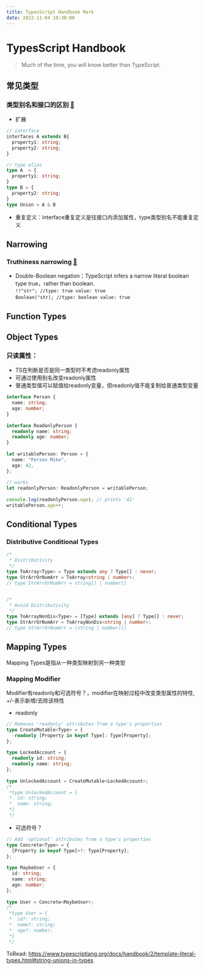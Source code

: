 ```yaml
---
title: TypesScript Handbook Mark
date: 2022-11-04 10:30:00
---
```


# TypesScript Handbook
> Much of the time, you will know better than TypeScript.

## 常见类型
### 类型别名和接口的区别 [🔗](https://www.typescriptlang.org/docs/handbook/2/everyday-types.html#differences-between-type-aliases-and-interfaces)
- 扩展
```typescript
// interface
interfaces A extends B{
  property1: string;
  property2: string;
}

// type alias
type A  = {
  property1: string;
}
type B = {
  property2: string;
}
type Union = A & B
```
- 重复定义：interface重复定义是往接口内添加属性，type类型别名不能重复定义

## Narrowing
### Truthiness narrowing [🔗](https://www.typescriptlang.org/docs/handbook/2/narrowing.html#truthiness-narrowing)
- Double-Boolean negation：TypeScript infers a narrow literal boolean type true，rather than boolean.  
`!!"str"; //type: true value: true`  
`Boolean("str); //type: boolean value: true`

## Function Types

## Object Types
### 只读属性：
- TS在判断是否是同一类型时不考虑readonly属性
- 可通过使用别名改变readonly属性
- 普通类型值可以赋值给readonly变量，但readonly值不能复制给普通类型变量
```typescript
interface Person {
  name: string;
  age: number;
}
 
interface ReadonlyPerson {
  readonly name: string;
  readonly age: number;
}
 
let writablePerson: Person = {
  name: "Person Mike",
  age: 42,
};
 
// works
let readonlyPerson: ReadonlyPerson = writablePerson;
 
console.log(readonlyPerson.age); // prints '42'
writablePerson.age++;
```

## Conditional Types
### Distributive Conditional Types
``` typescript
/*
 * Distributivity
 */
type ToArray<Type> = Type extends any ? Type[] : never;
type StrArrOrNumArr = ToArray<string | number>;
// type StrArrOrNumArr = string[] | number[]


/*
 * Avoid Distributivity
 */
type ToArrayNonDis<Type> = [Type] extends [any] ? Type[] : never;
type StrArrOrNumArr = ToArrayNonDis<string | number>;
// type StrArrOrNumArr = (string | number)[]
```

## Mapping Types
Mapping Types是指从一种类型映射到另一种类型
### Mapping Modifier
Modifier有readonly和可选符号？，modifier在映射过程中改变类型属性的特性, +/-表示新增/去除该特性
- readonly
```typescript
// Removes 'readonly' attributes from a type's properties
type CreateMutable<Type> = {
  -readonly [Property in keyof Type]: Type[Property];
};
 
type LockedAccount = {
  readonly id: string;
  readonly name: string;
};
 
type UnlockedAccount = CreateMutable<LockedAccount>;
/*
 *type UnlockedAccount = {
 *  id: string;
 *  name: string;
 *}
 */
```

- 可选符号？
``` typescript
// Add 'optional' attributes from a type's properties
type Concrete<Type> = {
  [Property in keyof Type]+?: Type[Property];
};
 
type MaybeUser = {
  id: string;
  name: string;
  age: number;
};
 
type User = Concrete<MaybeUser>;
/*
 *type User = {
 *  id?: string;
 *  name?: string;
 *  age?: number;
 *}
 */
```

ToRead: 
https://www.typescriptlang.org/docs/handbook/2/template-literal-types.html#string-unions-in-types

